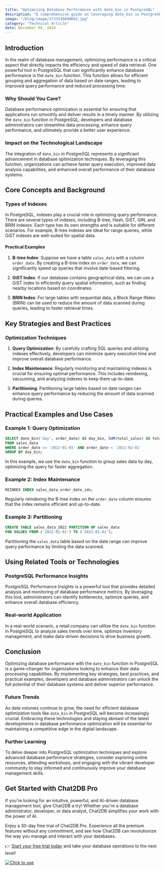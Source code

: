 ```yaml
---
title: "Optimizing Database Performance with date_bin in PostgreSQL"
description: "A comprehensive guide on leveraging date_bin in PostgreSQL to optimize database performance, including key strategies, practical examples, and best practices."
image: "/blog/image/1733316890662.jpg"
category: "Technical Article"
date: December 04, 2024
---
```


## Introduction

In the realm of database management, optimizing performance is a critical aspect that directly impacts the efficiency and speed of data retrieval. One powerful tool in PostgreSQL that can significantly enhance database performance is the `date_bin` function. This function allows for efficient grouping and aggregation of data based on date ranges, leading to improved query performance and reduced processing time.

### Why Should You Care?

Database performance optimization is essential for ensuring that applications run smoothly and deliver results in a timely manner. By utilizing the `date_bin` function in PostgreSQL, developers and database administrators can streamline data processing, enhance query performance, and ultimately provide a better user experience.

### Impact on the Technological Landscape

The integration of `date_bin` in PostgreSQL represents a significant advancement in database optimization techniques. By leveraging this function, organizations can achieve faster query execution, improved data analysis capabilities, and enhanced overall performance of their database systems.

## Core Concepts and Background

### Types of Indexes

In PostgreSQL, indexes play a crucial role in optimizing query performance. There are several types of indexes, including B-tree, Hash, GiST, GIN, and BRIN indexes. Each type has its own strengths and is suitable for different scenarios. For example, B-tree indexes are ideal for range queries, while GiST indexes are well-suited for spatial data.

#### Practical Examples

1. **B-tree Index**: Suppose we have a table `sales_data` with a column `order_date`. By creating a B-tree index on `order_date`, we can significantly speed up queries that involve date-based filtering.

2. **GiST Index**: If our database contains geographical data, we can use a GiST index to efficiently query spatial information, such as finding nearby locations based on coordinates.

3. **BRIN Index**: For large tables with sequential data, a Block Range INdex (BRIN) can be used to reduce the amount of data scanned during queries, leading to faster retrieval times.

## Key Strategies and Best Practices

### Optimization Techniques

1. **Query Optimization**: By carefully crafting SQL queries and utilizing indexes effectively, developers can minimize query execution time and improve overall database performance.

2. **Index Maintenance**: Regularly monitoring and maintaining indexes is crucial for ensuring optimal performance. This includes reindexing, vacuuming, and analyzing indexes to keep them up-to-date.

3. **Partitioning**: Partitioning large tables based on date ranges can enhance query performance by reducing the amount of data scanned during queries.

## Practical Examples and Use Cases

### Example 1: Query Optimization

```sql
SELECT date_bin('day', order_date) AS day_bin, SUM(total_sales) AS total
FROM sales_data
WHERE order_date >= '2022-01-01' AND order_date < '2022-02-01'
GROUP BY day_bin;
```

In this example, we use the `date_bin` function to group sales data by day, optimizing the query for faster aggregation.

### Example 2: Index Maintenance

```sql
REINDEX INDEX sales_data_order_date_idx;
```

Regularly reindexing the B-tree index on the `order_date` column ensures that the index remains efficient and up-to-date.

### Example 3: Partitioning

```sql
CREATE TABLE sales_data_2022 PARTITION OF sales_data
FOR VALUES FROM ('2022-01-01') TO ('2023-01-01');
```

Partitioning the `sales_data` table based on the date range can improve query performance by limiting the data scanned.

## Using Related Tools or Technologies

### PostgreSQL Performance Insights

PostgreSQL Performance Insights is a powerful tool that provides detailed analysis and monitoring of database performance metrics. By leveraging this tool, administrators can identify bottlenecks, optimize queries, and enhance overall database efficiency.

### Real-world Application

In a real-world scenario, a retail company can utilize the `date_bin` function in PostgreSQL to analyze sales trends over time, optimize inventory management, and make data-driven decisions to drive business growth.

## Conclusion

Optimizing database performance with the `date_bin` function in PostgreSQL is a game-changer for organizations looking to enhance their data processing capabilities. By implementing key strategies, best practices, and practical examples, developers and database administrators can unlock the full potential of their database systems and deliver superior performance.

### Future Trends

As data volumes continue to grow, the need for efficient database optimization tools like `date_bin` in PostgreSQL will become increasingly crucial. Embracing these technologies and staying abreast of the latest developments in database performance optimization will be essential for maintaining a competitive edge in the digital landscape.

### Further Learning

To delve deeper into PostgreSQL optimization techniques and explore advanced database performance strategies, consider exploring online resources, attending workshops, and engaging with the vibrant developer community to stay informed and continuously improve your database management skills.

## Get Started with Chat2DB Pro

If you're looking for an intuitive, powerful, and AI-driven database management tool, give Chat2DB a try! Whether you're a database administrator, developer, or data analyst, Chat2DB simplifies your work with the power of AI.

Enjoy a 30-day free trial of Chat2DB Pro. Experience all the premium features without any commitment, and see how Chat2DB can revolutionize the way you manage and interact with your databases.

👉 [Start your free trial today](https://chat2db.ai/pricing) and take your database operations to the next level!


[![Click to use](/image/blog/bg/chat2db.jpg)](https://app.chat2db-ai.com/)
